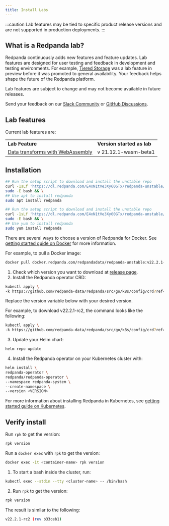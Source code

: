 ```yaml
---
title: Install Labs
---
```


<head>
    <meta name="title" content="Installing Labs | Redpanda Docs"/>
    <meta name="description" content="Redpanda is constantly updating and adding new features and capabilities."/>
</head>


:::caution
Lab features may be tied to specific product release versions and are not supported in production deployments.
:::


## What is a Redpanda lab?

Redpanda continuously adds new features and feature updates. Lab features are designed for user testing and feedback in development and testing environments. For example, [Tiered Storage](../../data-management/tiered-storage) was a lab feature in preview before it was promoted to general availability. Your feedback helps shape the future of the Redpanda platform. 

Lab features are subject to change and may not become available in future releases.

Send your feedback on our [Slack Community](https://join.slack.com/t/redpandacommunity/shared_invite/zt-ng2ze1uv-l5VMWSGQHB9gp47~kNnYGA/) or [GitHub Discussions](https://github.com/redpanda-data/redpanda/discussions). 

## Lab features

Current lab features are:


<table >
  <tr>
   <td><strong> Lab Feature </strong>
   </td>
   <td><strong> Version started as lab </strong>
   </td>
  </tr>
  <tr>
   <td><a target="_self" href="https://docs.redpanda.com/docs/data-management/data-transform/">Data transforms with WebAssembly</a>
   </td>
   <td> v 21.12.1-wasm-beta1
   </td>
  </tr>
</table>


## Installation

<Tabs>
  <TabItem value="install-debian" label="Debian/Ubuntu" default>

```bash
## Run the setup script to download and install the unstable repo
curl -1sLf 'https://dl.redpanda.com/E4xN1tVe3Xy60GTx/redpanda-unstable/setup.deb.sh' | 
sudo -E bash && \
## Use apt to install redpanda
sudo apt install redpanda
```
  </TabItem>
  <TabItem value="install-fedora" label="Fedora/RedHat/Amazon Linux" default>

```bash
## Run the setup script to download and install the unstable repo
curl -1sLf 'https://dl.redpanda.com/E4xN1tVe3Xy60GTx/redpanda-unstable/setup.rpm.sh' | 
sudo -E bash && \
## Use yum to install redpanda
sudo yum install redpanda
```
  </TabItem>
  <TabItem value="install-docker" label="Docker" default>

There are several ways to choose a version of Redpanda for Docker. See [getting started guide on Docker](../../quickstart/quick-start-docker) for more information.

For example, to pull a Docker image:

```bash
docker pull docker.redpanda.com/redpandadata/redpanda-unstable:v22.2.1-rc2
```
  
  </TabItem>
  <TabItem value="install-Kubernetes" label="Kubernetes" default>

1. Check which version you want to download at [release page](https://github.com/redpanda-data/redpanda/tags).
2. Install the Redpanda operator CRD: 

```bash
kubectl apply \
-k https://github.com/redpanda-data/redpanda/src/go/k8s/config/crd?ref=<VERSION>
```

  Replace the version variable below with your desired version.


  For example, to download v22.2.1-rc2, the command looks like the following:

  ```bash
  kubectl apply \
  -k https://github.com/redpanda-data/redpanda/src/go/k8s/config/crd?ref=v22.2.1-rc2
  ```

3. Update your Helm chart:

```bash
helm repo update
```

4. Install the Redpanda operator on your Kubernetes cluster with:

```bash
helm install \
redpanda-operator \
redpanda/redpanda-operator \
--namespace redpanda-system \
--create-namespace \
--version <VERSION>
```
For more information about installing Redpanda in Kubernetes, see [getting started guide on Kubernetes](../../quickstart/kubernetes-qs-dev/).

  </TabItem>
</Tabs>


## Verify install

<Tabs>
  <TabItem value="verify-install" label="Linux" default>

Run `rpk` to get the version:

```bash
rpk version
```

  </TabItem>
  <TabItem value="verify-docker" label="Docker" default>

Run a `docker exec` with `rpk` to get the version:

```bash
docker exec -it <container-name> rpk version 
```

  </TabItem>
  <TabItem value="verify-kubernetes" label="Kubernetes" default>

1. To start a bash inside the cluster, run:

```bash
kubectl exec --stdin --tty <cluster-name> -- /bin/bash
```

2. Run `rpk` to get the version:

```bash
rpk version
```

  </TabItem>
</Tabs>

The result is similar to the following:

```bash
v22.2.1-rc2 (rev b33ceb1)
```